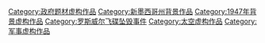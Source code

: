 [[Category:政府题材虚构作品|Category:政府题材虚构作品]]
[[Category:新墨西哥州背景作品|Category:新墨西哥州背景作品]]
[[Category:1947年背景虚构作品|Category:1947年背景虚构作品]]
[[Category:罗斯威尔飞碟坠毁事件|Category:罗斯威尔飞碟坠毁事件]]
[[Category:太空虚构作品|Category:太空虚构作品]]
[[Category:军事虚构作品|Category:军事虚构作品]]